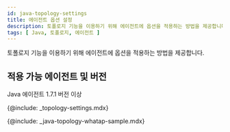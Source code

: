 ```yaml
---
id: java-topology-settings
title: 에이전트 옵션 설정
description: 토폴로지 기능을 이용하기 위해 에이전트에 옵션을 적용하는 방법을 제공합니다.
tags: [ Java, 토폴로지, 에이전트 ]
---
```


토폴로지 기능을 이용하기 위해 에이전트에 옵션을 적용하는 방법을 제공합니다.

## 적용 가능 에이전트 및 버전

Java 에이전트 1.7.1 버전 이상
<!-- * Node.js 에이전트 0.4.1 버전 이상 -->

{@include: _topology-settings.mdx}

{@include: _java-topology-whatap-sample.mdx} 

<!-- {@include: _nodejs-topology-whatap-sample.mdx} -->